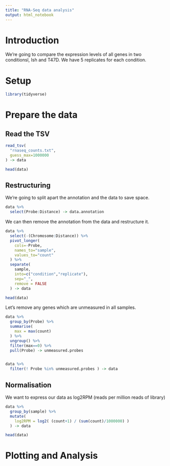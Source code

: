 ---
title: "RNA-Seq data analysis"
output: html_notebook
---

Introduction
============

We're going to compare the expression levels of all genes in two conditionsl, Ish and T47D.  We have 5 replicates for each condition.


Setup
=====

```{r message=FALSE}
library(tidyverse)
```


Prepare the data
================

Read the TSV
------------

```{r "Read Data TSV", message=FALSE}
read_tsv(
  "rnaseq_counts.txt",
  guess_max=1000000
) -> data

head(data)
```
Restructuring
-------------

We're going to split apart the annotation and the data to save space.

```{r}
data %>%
  select(Probe:Distance) -> data.annotation
```

We can then remove the annotation from the data and restructure it.


```{r}
data %>%
  select(-(Chromosome:Distance)) %>%
  pivot_longer(
    cols=-Probe,
    names_to="sample",
    values_to="count"
  ) %>%
  separate(
    sample,
    into=c("condition","replicate"),
    sep="_",
    remove = FALSE
  ) -> data

head(data)
```
Let's remove any genes which are unmeasured in all samples.

```{r}
data %>%
  group_by(Probe) %>%
  summarise(
    max = max(count)
  ) %>%
  ungroup() %>%
  filter(max==0) %>%
  pull(Probe) -> unmeasured.probes


data %>%
  filter(! Probe %in% unmeasured.probes ) -> data
```

Normalisation
-------------

We want to express our data as log2RPM (reads per million reads of library)

```{r}
data %>%
  group_by(sample) %>%
  mutate(
    log2RPM = log2( (count+1) / (sum(count)/1000000) )
  ) -> data

head(data)
```

Plotting and Analysis
=====================













